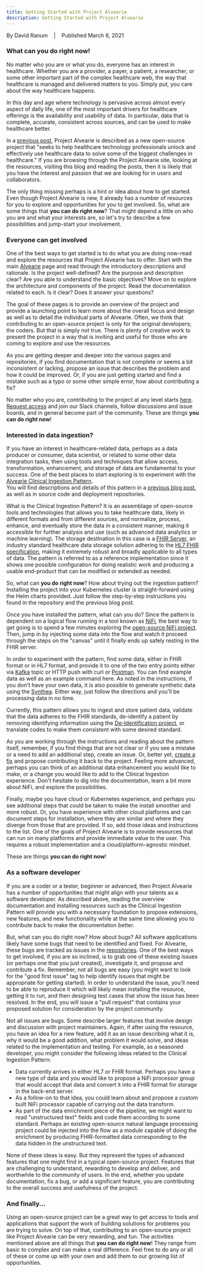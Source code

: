 ```yaml
---
title: Getting Started with Project Alvearie
description: Getting Started with Project Alvearie
---
```

By David Ranum &nbsp;&nbsp; | &nbsp;&nbsp; Published March 8, 2021

### What can you do right now!

No matter who you are or what you do, everyone has an interest in healthcare. Whether you are a provider, a payer, a 
patient, a researcher, or some other important part of the complex healthcare web, the way that healthcare is managed 
and delivered matters to you. Simply put, you care about the way healthcare happens.  

In this day and age where technology is pervasive across almost every aspect of daily life, one of the most important drivers 
for healthcare offerings is the availability and usability of data. In particular, data that is complete, accurate, consistent 
across sources, and can be used to make healthcare better.  

In a [previous post](https://developer.ibm.com/components/kafka/blogs/4-reasons-to-join-project-alvearie-ibms-open-source-healthcare-effort/), 
Project Alvearie is described as a new open-source project that "seeks to help healthcare technology 
professionals unlock and effectively use healthcare data to solve some of the biggest challenges in healthcare." If you are 
browsing through the Project Alvearie site, looking at the resources, visiting this blog and reading the posts, then it is 
likely that you have the interest and passion that we are looking for in users and collaborators.  

The only thing missing perhaps is a hint or idea about how to get started.  Even though Project Alvearie is new, it already 
has a number of resources for you to explore and opportunities for you to get involved. So, what are some things that **you can 
do right now**? That might depend a little on who you are and what your interests are, so let's try to describe a few possibilities 
and jump-start your involvement.

### Everyone can get involved

One of the best ways to get started is to do what you are doing now-read and explore the resources that Project Alvearie 
has to offer. Start with the main [Alvearie](https://alvearie.github.io) page and read through the 
introductory descriptions and rationale. Is the project well-defined? Are the purpose and description clear? Are you able to 
understand the basic objectives? Move on to explore the architecture and components of the project.  Read the documentation 
related to each. Is it clear? Does it answer your questions?  

The goal of these pages is to provide an overview of the project and provide a launching point to learn more about the overall 
focus and design as well as to detail the individual parts of Alvearie. Often, we think that contributing to an open-source 
project is only for the original developers; the coders. But that is simply not true. There is plenty of creative work to present 
the project in a way that is inviting and useful for those who are coming to explore and use the resources.  

As you are getting deeper and deeper into the various pages and repositories, if you find documentation that is not complete or 
seems a bit inconsistent or lacking, propose an issue that describes the problem and how it could be improved. Or, if you are just 
getting started and find a mistake such as a typo or some other simple error, how about contributing a fix?  

No matter who you are, contributing to the project at any level starts [here](https://alvearie.github.io/contributions/). 
[Request access](https://alvearie.github.io/contributions/requestSlackAccess/) and join our Slack channels, follow 
discussions and issue boards, and in general become part of the community. These are things **you can do right now**!

### Interested in data ingestion?

If you have an interest in healthcare-related data, perhaps as a data producer or consumer, data scientist, or related to some 
other data integration tasks, then using tools and techniques that allow access, transformation, enhancement, and storage of 
data are fundamental to your success. One of the best places to start exploring is to experiment with the 
[Alvearie Clinical Ingestion Pattern](https://github.com/Alvearie/health-patterns/blob/main/docs/roadmap.md#1-clinical-data-ingestion).  
You will find descriptions and details of this pattern in a [previous blog post](/blog/clinical-records-ingestion-pattern), as well as in 
source code and deployment repositories.

What is the Clinical Ingestion Pattern? It is an assemblage of open-source tools and technologies that allows you to take 
healthcare data, likely in different formats and from different sources, and normalize, process, enhance, and eventually store the 
data in a consistent manner, making it accessible for further analysis and use (such as advanced data analytics or machine learning). 
The storage destination in this case is a [FHIR Server](https://ibm.github.io/FHIR/), an industry standard healthcare data storage solution 
adhering to the [HL7 FHIR specification](https://www.hl7.org/fhir/), making it extremely robust and broadly applicable to all types of data. 
The pattern is referred to as a reference implementation since it shows one possible configuration for doing realistic work and producing 
a usable end-product that can be modified or extended as needed.  

So, what can **you do right now**? How about trying out the ingestion pattern? Installing the project into your Kubernetes cluster 
is straight-forward using the Helm charts provided. Just follow the step-by-step instructions you found in the repository and the previous blog post.  

Once you have installed the pattern, what can you do? Since the pattern is dependent on a logical flow running in a tool known 
as [NiFi](https://nifi.apache.org/), the best way to get going is to spend a few minutes exploring 
the [open-source NiFi project](https://nifi.apache.org/). Then, jump in by injecting some data into the flow and watch it proceed through 
the steps on the "canvas" until it finally ends up safely resting in the FHIR server.

In order to experiment with the pattern, find some data, either in FHIR format or in HL7 format, and provide it to one of the two 
entry points either via [Kafka](https://kafka.apache.org/) topic or HTTP push with curl or [Postman](https://www.postman.com/). You can find example data as well as an example command here. 
As noted in the instructions, if you don't have your own data, it is also possible to generate synthetic data using the 
[Synthea](https://github.com/synthetichealth/synthea). 
Either way, just follow the directions and you'll be processing data in no time.

Currently, this pattern allows you to ingest and store patient data, validate that the data adheres to the FHIR standards, de-identify a 
patient by removing identifying information using the [De-Identification project](https://github.com/Alvearie/de-identification), or 
translate codes to make them consistent with some desired standard. 

As you are working through the instructions and reading about the pattern itself, remember, if you find things that are not clear or 
if you see a mistake or a need to add an additional step, create an issue. Or, better yet, [create a fix](https://github.com/Alvearie/health-patterns/issues) and propose contributing 
it back to the project. Feeling more advanced, perhaps you can think of an additional data enhancement you would like to make, 
or a change you would like to add to the Clinical Ingestion experience. Don't hesitate to dig into the documentation, 
learn a bit more about NiFi, and explore the possibilities.

Finally, maybe you have cloud or Kubernetes experience, and perhaps you see additional steps that could be taken to make the install 
smoother and more robust. Or, you have experience with other cloud platforms and can document steps for installation, 
where they are similar and where they diverge from those that are provided. If so, add those ideas and instructions to the list. 
One of the goals of Project Alvearie is to provide resources that can run on many platforms and provide immediate value to the user. 
This requires a robust implementation and a cloud/platform-agnostic mindset.

These are things **you can do right now**!

### As a software developer

If you are a coder or a tester, beginner or advanced, then Project Alvearie has a number of opportunities that might align 
with your talents as a software developer.  As described above, reading the overview documentation and installing resources 
such as the Clinical Ingestion Pattern will provide you with a necessary foundation to propose extensions, new features, 
and new functionality while at the same time allowing you to contribute back to make the documentation better.

But, what can you do right now? How about bugs? All software applications likely have some bugs that need to be identified and 
fixed. For Alvearie, these bugs are tracked as issues in the [repositories](https://github.com/Alvearie). One of the best ways to get involved, if you are so 
inclined, is to grab one of these existing issues (or perhaps one that you just created), investigate it, and propose and 
contribute a fix. Remember, not all bugs are easy (you might want to look for the "good first issue" tag to help identify issues 
that might be appropriate for getting started). In order to understand the issue, you'll need to be able to reproduce it which 
will likely mean installing the resource, getting it to run, and then designing test cases that show the issue has been resolved. 
In the end, you will issue a "pull request" that contains your proposed solution for consideration by the project community.

Not all issues are bugs. Some describe larger features that involve design and discussion with project maintainers. 
Again, if after using the resource, you have an idea for a new feature, add it as an issue describing what it is, why it would 
be a good addition, what problem it would solve, and ideas related to the implementation and testing. For example, as a 
seasoned developer, you might consider the following ideas related to the Clinical Ingestion Pattern:

  - Data currently arrives in either HL7 or FHIR format. Perhaps you have a new type of data and you would like to propose a NiFi processor group that would accept that data and convert it into a FHIR format for storage in the back-end server.
  - As a follow-on to that idea, you could learn about and propose a custom built NiFi processor capable of carrying out the data transform.
  - As part of the data enrichment piece of the pipeline, we might want to read "unstructured text" fields and code them according to some standard. Perhaps an existing open-source natural language processing project could be injected into the flow as a module capable of doing the enrichment by producing FHIR-formatted data corresponding to the data hidden in the unstructured text.
  
None of these ideas is easy. But they represent the types of advanced features that one might find in a typical 
open-source project. Features that are challenging to understand, rewarding to develop and deliver, and worthwhile 
to the community of users. In the end, whether you update documentation, fix a bug, or add a significant feature, 
you are contributing to the overall success and usefulness of the project.

### And finally...

Using an open-source project can be a great way to get access to tools and applications that support the work of building solutions 
for problems you are trying to solve. On top of that, contributing to an open-source project like Project Alvearie can be very 
rewarding, and fun. The activities mentioned above are all things that **you can do right now**!  They range from basic to complex and 
can make a real difference. Feel free to do any or all of these or come up with your own and add them to our growing list of opportunities. 

<p/>
<p/>
<p/>
